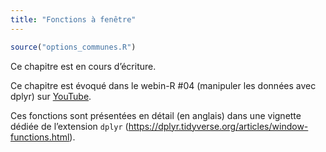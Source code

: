 ```yaml
---
title: "Fonctions à fenêtre"
---
```


```r
source("options_communes.R")
```

<div class="important">
Ce chapitre est en cours d'écriture.
</div>

<div class="webin-R">
Ce chapitre est évoqué dans le webin-R #04 (manipuler les données avec dplyr) sur [YouTube](https://youtu.be/aFvBhgmawcs).
</div>

Ces fonctions sont présentées en détail (en anglais) dans une vignette dédiée de l'extension `dplyr`{.pkg} (<https://dplyr.tidyverse.org/articles/window-functions.html>).
